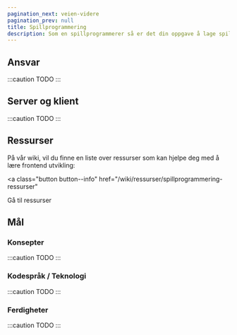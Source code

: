 ```yaml
---
pagination_next: veien-videre
pagination_prev: null
title: Spillprogrammering
description: Som en spillprogrammerer så er det din oppgave å lage spill...
---
```



## Ansvar

:::caution TODO
:::

## Server og klient

:::caution TODO
:::

## Ressurser

På vår wiki, vil du finne en liste over ressurser som kan hjelpe deg med å lære frontend utvikling:

<a
  class="button button--info"
  href="/wiki/ressurser/spillprogrammering-ressurser"
>
  Gå til ressurser
</a>

## Mål

### Konsepter

:::caution TODO
:::

### Kodespråk / Teknologi

:::caution TODO
:::

### Ferdigheter

:::caution TODO
:::
